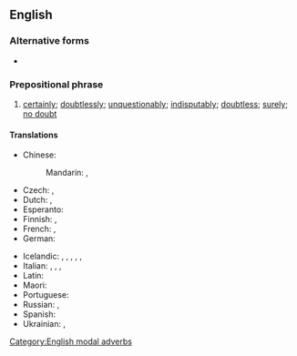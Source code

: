 ==English==

===Alternative forms===
* {{l|en|without doubt}}

===Prepositional phrase===
{{en-PP}}

# [[certainly]]; [[doubtlessly]]; [[unquestionably]]; [[indisputably]]; [[doubtless]]; [[surely]]; [[no doubt]]

====Translations====
{{trans-see|certainly}}

{{trans-top|certainly; doubtlessly}}
* Chinese:
*: Mandarin: {{t+|cmn|毫無疑問|sc=Hani}}, {{t+|cmn|毫无疑问|tr=háowú yíwèn|sc=Hani}}
* Czech: {{t+|cs|bezpochyby}}, {{t+|cs|nepochybně}}
* Dutch: {{t+|nl|ongetwijfeld}}, {{t|nl|zonder twijfel}}
* Esperanto: {{t|eo|sendube}}
* Finnish: {{t+|fi|epäilemättä}}, {{t|fi|ilman epäilystäkään}}
* French: {{t+|fr|sans doute}}, {{t+|fr|sans aucun doute}}
* German: {{t+|de|zweifelsohne}}
{{trans-mid}}
* Icelandic: {{t|is|án efa}}, {{t|is|eflaust}}, {{t|is|efalaust}}, {{t|is|vafalaust}}, {{t|is|óefað}}, {{t|is|ótvírætt}}
* Italian: {{t|it|senza dubbio}}, {{t+|it|non c'è che dire}}, {{t|it|senz'ombra di dubbio}}, {{t|it|senza ombra di dubbio}}
* Latin: {{t|la|nīmīrum}}
* Maori: {{t|mi|kāore e kore}}
* Portuguese: {{t|pt|sem dúvida}}
* Russian: {{t+|ru|без сомне́ния}}, {{t+|ru|несомне́нно}}
* Spanish: {{t+|es|sin duda}}
* Ukrainian: {{t|uk|[[без]] [[сумнів|су́мніву]]}}, {{t+|uk|безсумні́вно}}
{{trans-bottom}}

[[Category:English modal adverbs]]